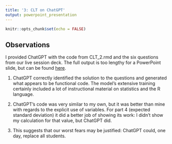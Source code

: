 ```yaml
---
title: '3: CLT on ChatGPT'
output: powerpoint_presentation
---
```


```r
knitr::opts_chunk$set(echo = FALSE)
```

## Observations

I provided ChatGPT with the code from CLT_2.rmd and the six questions from our 
live session deck. The full output is too lengthy for a PowerPoint slide, but 
can be found 
[here](https://chatgpt.com/share/ed1cb7b1-cb19-46db-95a3-29f74e368027).

1. ChatGPT correctly identified the solution to the questions and generated
what appears to be functional code. The model's extensive training certainly
included a lot of instructional material on statistics and the R language.

2. ChatGPT's code was very similar to my own, but it was better than mine with 
regards to the explicit use of variables. For part 4 (expected standard 
deviation) it did a better job of showing its work: I didn't show my calculation 
for that value, but ChatGPT did.

3. This suggests that our worst fears may be justified: ChatGPT could, one day, 
replace all students.